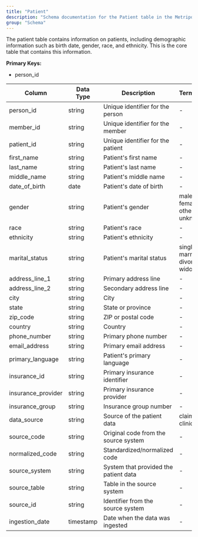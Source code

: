```yaml
---
title: "Patient"
description: "Schema documentation for the Patient table in the Metriport data model"
group: "Schema"
---
```


The patient table contains information on patients, including demographic information such as birth date, gender, race, and ethnicity. This is the core table that contains this information.

**Primary Keys:**
* person_id

| Column | Data Type | Description | Terminology |
| ------ | --------- | ----------- | ----------- |
| person_id | string | Unique identifier for the person | - |
| member_id | string | Unique identifier for the member | - |
| patient_id | string | Unique identifier for the patient | - |
| first_name | string | Patient's first name | - |
| last_name | string | Patient's last name | - |
| middle_name | string | Patient's middle name | - |
| date_of_birth | date | Patient's date of birth | - |
| gender | string | Patient's gender | male, female, other, unknown |
| race | string | Patient's race | - |
| ethnicity | string | Patient's ethnicity | - |
| marital_status | string | Patient's marital status | single, married, divorced, widowed |
| address_line_1 | string | Primary address line | - |
| address_line_2 | string | Secondary address line | - |
| city | string | City | - |
| state | string | State or province | - |
| zip_code | string | ZIP or postal code | - |
| country | string | Country | - |
| phone_number | string | Primary phone number | - |
| email_address | string | Primary email address | - |
| primary_language | string | Patient's primary language | - |
| insurance_id | string | Primary insurance identifier | - |
| insurance_provider | string | Primary insurance provider | - |
| insurance_group | string | Insurance group number | - |
| data_source | string | Source of the patient data | claims, clinical, ehr |
| source_code | string | Original code from the source system | - |
| normalized_code | string | Standardized/normalized code | - |
| source_system | string | System that provided the patient data | - |
| source_table | string | Table in the source system | - |
| source_id | string | Identifier from the source system | - |
| ingestion_date | timestamp | Date when the data was ingested | - |